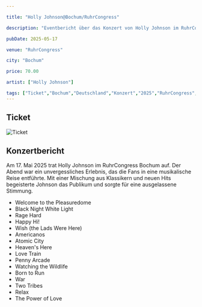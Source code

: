 ```yaml
---

title: "Holly Johnson@Bochum/RuhrCongress"

description: "Eventbericht über das Konzert von Holly Johnson im RuhrCongress Bochum am 17.05.2025."

pubDate: 2025-05-17

venue: "RuhrCongress"

city: "Bochum"

price: 70.00

artist: ["Holly Johnson"]

tags: ["Ticket","Bochum","Deutschland","Konzert","2025","RuhrCongress","Holly Johnson"]
---
```


## Ticket

![Ticket](../../../gallery/2025/05-17/2025-05-17_20-00-00.jpg)

## Konzertbericht

Am 17. Mai 2025 trat Holly Johnson im RuhrCongress Bochum auf. Der Abend war ein unvergessliches Erlebnis, das die Fans in eine musikalische Reise entführte. 
Mit einer Mischung aus Klassikern und neuen Hits begeisterte Johnson das Publikum und sorgte für eine ausgelassene Stimmung.

<Card title="Setlist" icon="list-format">

- Welcome to the Pleasuredome
- Black Night White Light
- Rage Hard
- Happy Hi!
- Wish (the Lads Were Here)
- Americanos
- Atomic City
- Heaven's Here
- Love Train
- Penny Arcade
- Watching the Wildlife
- Born to Run
- War
- Two Tribes
- Relax
- The Power of Love
</Card>

<LinkCard
    title="Mehr Informationen"
    href="https://fanieng.com/2025/05-17/2025-05-17-holly-johnson-bochum-ruhrcongress/"
/>
